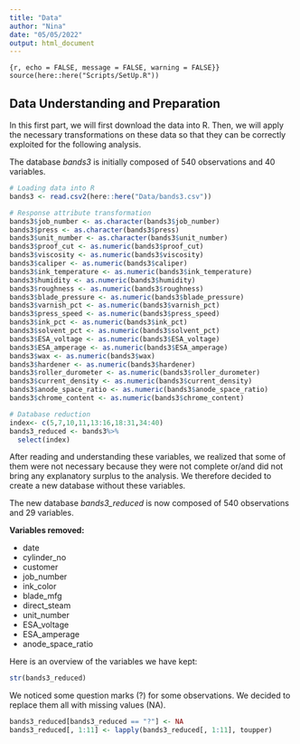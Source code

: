 ```yaml
---
title: "Data"
author: "Nina"
date: "05/05/2022"
output: html_document
---
```


```{r, echo = FALSE, message = FALSE, warning = FALSE}}
source(here::here("Scripts/SetUp.R"))
```

## Data Understanding and Preparation 

In this first part, we will first download the data into R. Then, we will apply the necessary transformations on these data so that they can be correctly exploited for the following analysis. 

The database *bands3* is initially composed of 540 observations and 40 variables.


```r
# Loading data into R
bands3 <- read.csv2(here::here("Data/bands3.csv"))
```

```r
# Response attribute transformation 
bands3$job_number <- as.character(bands3$job_number)
bands3$press <- as.character(bands3$press)
bands3$unit_number <- as.character(bands3$unit_number)
bands3$proof_cut <- as.numeric(bands3$proof_cut)
bands3$viscosity <- as.numeric(bands3$viscosity)
bands3$caliper <- as.numeric(bands3$caliper)
bands3$ink_temperature <- as.numeric(bands3$ink_temperature)
bands3$humidity <- as.numeric(bands3$humidity)
bands3$roughness <- as.numeric(bands3$roughness)
bands3$blade_pressure <- as.numeric(bands3$blade_pressure)
bands3$varnish_pct <- as.numeric(bands3$varnish_pct)
bands3$press_speed <- as.numeric(bands3$press_speed)
bands3$ink_pct <- as.numeric(bands3$ink_pct)
bands3$solvent_pct <- as.numeric(bands3$solvent_pct)
bands3$ESA_voltage <- as.numeric(bands3$ESA_voltage)
bands3$ESA_amperage <- as.numeric(bands3$ESA_amperage)
bands3$wax <- as.numeric(bands3$wax)
bands3$hardener <- as.numeric(bands3$hardener)
bands3$roller_durometer <- as.numeric(bands3$roller_durometer)
bands3$current_density <- as.numeric(bands3$current_density)
bands3$anode_space_ratio <- as.numeric(bands3$anode_space_ratio)
bands3$chrome_content <- as.numeric(bands3$chrome_content)
```

 
```r
# Database reduction 
index<- c(5,7,10,11,13:16,18:31,34:40)
bands3_reduced <- bands3%>%
  select(index)
```

After reading and understanding these variables, we realized that some of them were not necessary because they were not complete or/and did not bring any explanatory surplus to the analysis. We therefore decided to create a new database without these variables.

The new database *bands3_reduced* is now composed of 540 observations and 29 variables.

__Variables removed:__

- date
- cylinder_no
- customer
- job_number
- ink_color
- blade_mfg
- direct_steam
- unit_number
- ESA_voltage
- ESA_amperage
- anode_space_ratio

Here is an overview of the variables we have kept:
```r
str(bands3_reduced) 
```

We noticed some question marks (?) for some observations. We decided to replace them all with missing values (NA).

```r
bands3_reduced[bands3_reduced == "?"] <- NA
bands3_reduced[, 1:11] <- lapply(bands3_reduced[, 1:11], toupper)
```

